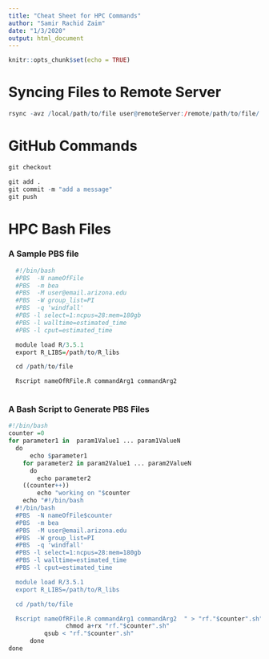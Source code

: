 ```yaml
---
title: "Cheat Sheet for HPC Commands"
author: "Samir Rachid Zaim"
date: "1/3/2020"
output: html_document
---
```


```r
knitr::opts_chunk$set(echo = TRUE)
```

# Syncing Files to Remote Server

```r

rsync -avz /local/path/to/file user@remoteServer:/remote/path/to/file/

```



# GitHub Commands

```r

git checkout 

git add .
git commit -m "add a message"
git push

```

# HPC Bash Files 

### A Sample PBS file
```r
  #!/bin/bash
  #PBS  -N nameOfFile
  #PBS  -m bea
  #PBS  -M user@email.arizona.edu
  #PBS  -W group_list=PI
  #PBS  -q 'windfall'
  #PBS -l select=1:ncpus=28:mem=180gb
  #PBS -l walltime=estimated_time
  #PBS -l cput=estimated_time

  module load R/3.5.1
  export R_LIBS=/path/to/R_libs 

  cd /path/to/file

  Rscript nameOfRFile.R commandArg1 commandArg2
  
```



### A Bash Script to Generate PBS Files
```r

#!/bin/bash
counter =0
for parameter1 in  param1Value1 ... param1ValueN
  do
      echo $parameter1
	for parameter2 in param2Value1 ... param2ValueN
	  do 
		echo parameter2
	((counter++))
        echo "working on "$counter
	echo "#!/bin/bash
  #!/bin/bash
  #PBS  -N nameOfFile$counter
  #PBS  -m bea
  #PBS  -M user@email.arizona.edu
  #PBS  -W group_list=PI
  #PBS  -q 'windfall'
  #PBS -l select=1:ncpus=28:mem=180gb
  #PBS -l walltime=estimated_time
  #PBS -l cput=estimated_time

  module load R/3.5.1
  export R_LIBS=/path/to/R_libs 

  cd /path/to/file

  Rscript nameOfRFile.R commandArg1 commandArg2  " > "rf."$counter".sh"
                chmod a+rx "rf."$counter".sh"
		  qsub < "rf."$counter".sh"
	  done
done


```




